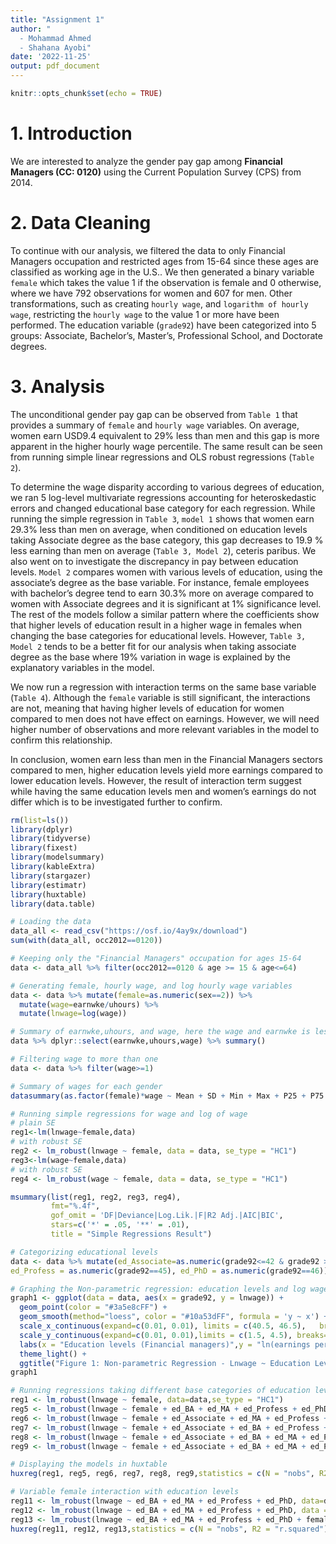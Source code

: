 ```yaml
---
title: "Assignment 1"
author: "
  - Mohammad Ahmed
  - Shahana Ayobi"
date: '2022-11-25'
output: pdf_document
---
```


```r
knitr::opts_chunk$set(echo = TRUE)
```

# 1. Introduction
We are interested to analyze the gender pay gap among **Financial Managers (CC: 0120)** using the Current Population Survey (CPS) from 2014.

# 2. Data Cleaning
  To continue with our analysis, we filtered the data to only Financial Managers occupation and restricted ages from 15-64 since these ages are classified as working age in the U.S.. We then generated a binary variable `female` which takes the value 1 if the observation is female and 0 otherwise, where we have 792 observations for women and 607 for men. Other transformations, such as creating `hourly wage`, and `logarithm of hourly wage`, restricting the `hourly wage` to the value 1 or more have been performed.
The education variable (`grade92`) have been categorized into 5 groups: Associate, Bachelor's, Master's, Professional School, and Doctorate degrees.

# 3. Analysis
The unconditional gender pay gap can be observed from `Table 1` that provides a summary of `female` and `hourly wage` variables. On average, women earn USD9.4 equivalent to 29% less than men and this gap is more apparent in the higher hourly wage percentile. The same result can be seen from running simple linear regressions and OLS robust regressions (`Table 2`).

  To determine the wage disparity according to various degrees of education, we ran 5 log-level multivariate regressions accounting for heteroskedastic errors and changed educational base category for each regression. While running the simple regression in `Table 3`, `model 1` shows that women earn 29.3% less than men on average, when conditioned on education levels taking Associate degree as the base category, this gap decreases to 19.9 % less earning than men on average (`Table 3, Model 2`), ceteris paribus. We also went on to investigate the discrepancy in pay between education levels. `Model 2` compares women with various levels of education, using the associate's degree as the base variable. For instance, female employees with bachelor's degree tend to earn 30.3% more on average compared to women with Associate degrees and it is significant at 1% significance level. The rest of the models follow a similar pattern where the coefficients show that higher levels of education result in a higher wage in females when changing the base categories for educational levels. However, `Table 3, Model 2` tends to be a better fit for our analysis when taking associate degree as the base where 19% variation in wage is explained by the explanatory variables in the model.
  
  We now run a regression with interaction terms on the same base variable (`Table 4`). Although the `female` variable is still significant, the interactions are not, meaning that having higher levels of education for women compared to men does not have effect on earnings. However, we will need higher number of observations and more relevant variables in the model to confirm this relationship.
 
  In conclusion, women earn less than men in the Financial Managers sectors compared to men, higher education levels yield more earnings compared to lower education levels. However, the result of interaction term suggest while having the same education levels men and women's earnings do not differ which is to be investigated further to confirm.

```r
rm(list=ls())
library(dplyr)
library(tidyverse)
library(fixest)
library(modelsummary)
library(kableExtra)
library(stargazer)
library(estimatr)
library(huxtable)
library(data.table)
```

```r
# Loading the data
data_all <- read_csv("https://osf.io/4ay9x/download")
sum(with(data_all, occ2012==0120))

```

```r
# Keeping only the "Financial Managers" occupation for ages 15-64
data <- data_all %>% filter(occ2012==0120 & age >= 15 & age<=64)
```

```r
# Generating female, hourly wage, and log hourly wage variables
data <- data %>% mutate(female=as.numeric(sex==2)) %>%
  mutate(wage=earnwke/uhours) %>%
  mutate(lnwage=log(wage))

```

```r
# Summary of earnwke,uhours, and wage, here the wage and earnwke is less than zero
data %>% dplyr::select(earnwke,uhours,wage) %>% summary()
```

```r
# Filtering wage to more than one
data <- data %>% filter(wage>=1)

```

```r
# Summary of wages for each gender
datasummary(as.factor(female)*wage ~ Mean + SD + Min + Max + P25 + P75 + N , data = data, title = "Summary of Wages for Both Genders")
```

```r
# Running simple regressions for wage and log of wage
# plain SE
reg1<-lm(lnwage~female,data) 
# with robust SE
reg2 <- lm_robust(lnwage ~ female, data = data, se_type = "HC1")
reg3<-lm(wage~female,data) 
# with robust SE
reg4 <- lm_robust(wage ~ female, data = data, se_type = "HC1")

msummary(list(reg1, reg2, reg3, reg4),
         fmt="%.4f",
         gof_omit = 'DF|Deviance|Log.Lik.|F|R2 Adj.|AIC|BIC',
         stars=c('*' = .05, '**' = .01),
         title = "Simple Regressions Result")

```

```r
# Categorizing educational levels
data <- data %>% mutate(ed_Associate=as.numeric(grade92<=42 & grade92 >= 41), ed_BA=as.numeric(grade92==43), ed_MA=as.numeric(grade92==44),
ed_Profess = as.numeric(grade92==45), ed_PhD = as.numeric(grade92==46))

# Graphing the Non-parametric regression: education levels and log wage
graph1 <- ggplot(data = data, aes(x = grade92, y = lnwage)) +
  geom_point(color = "#3a5e8cFF") + 
  geom_smooth(method="loess", color = "#10a53dFF", formula = 'y ~ x') +
  scale_x_continuous(expand=c(0.01, 0.01), limits = c(40.5, 46.5),   breaks=seq(40, 47,   by=1)) + 
  scale_y_continuous(expand=c(0.01, 0.01),limits = c(1.5, 4.5), breaks=seq(1.5, 4.5, by=0.50)) +
  labs(x = "Education levels (Financial managers)",y = "ln(earnings per hour)")+
  theme_light() +
  ggtitle("Figure 1: Non-parametric Regression - Lnwage ~ Education Levels")
graph1

```

```r
# Running regressions taking different base categories of education levels
reg1 <- lm_robust(lnwage ~ female, data=data,se_type = "HC1")
reg5 <- lm_robust(lnwage ~ female + ed_BA + ed_MA + ed_Profess + ed_PhD, data=data,se_type = "HC1")
reg6 <- lm_robust(lnwage ~ female + ed_Associate + ed_MA + ed_Profess + ed_PhD, data=data,se_type = "HC1")
reg7 <- lm_robust(lnwage ~ female + ed_Associate + ed_BA + ed_Profess + ed_PhD, data=data,se_type = "HC1")
reg8 <- lm_robust(lnwage ~ female + ed_Associate + ed_BA + ed_MA + ed_PhD, data=data,se_type = "HC1")
reg9 <- lm_robust(lnwage ~ female + ed_Associate + ed_BA + ed_MA + ed_Profess, data=data,se_type = "HC1")
```

```r
# Displaying the models in huxtable
huxreg(reg1, reg5, reg6, reg7, reg8, reg9,statistics = c(N = "nobs", R2 = "r.squared"))
```

```r
# Variable female interaction with education levels
reg11 <- lm_robust(lnwage ~ ed_BA + ed_MA + ed_Profess + ed_PhD, data=data %>% filter(female==1), se_type = "HC1")
reg12 <- lm_robust(lnwage ~ ed_BA + ed_MA + ed_Profess + ed_PhD, data = data %>% filter(female==0), se_type = "HC1")
reg13 <- lm_robust(lnwage ~ ed_BA + ed_MA + ed_Profess + ed_PhD + female*ed_BA + female*ed_MA + female*ed_Profess + female*ed_PhD, data=data, se_type = "HC1")
huxreg(reg11, reg12, reg13,statistics = c(N = "nobs", R2 = "r.squared"))
```

